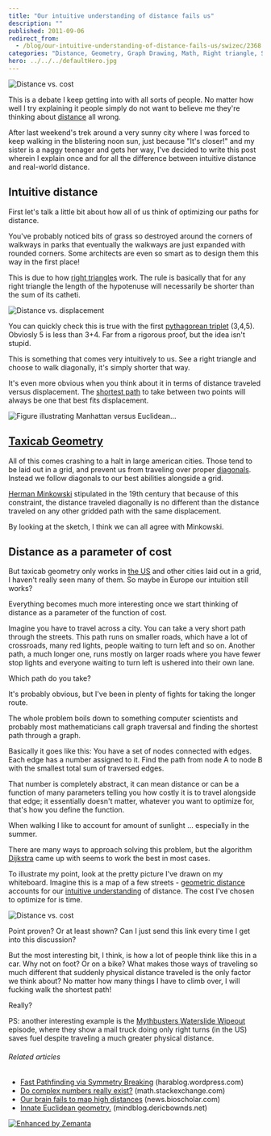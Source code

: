 ```yaml
---
title: "Our intuitive understanding of distance fails us"
description: ""
published: 2011-09-06
redirect_from:
  - /blog/our-intuitive-understanding-of-distance-fails-us/swizec/2368
categories: "Distance, Geometry, Graph Drawing, Math, Right triangle, Shortest path problem, Uncategorized, United States"
hero: ../../../defaultHero.jpg
---
```


![](https://swizec.com/wp-content/uploads/2011/09/photo-150x150.jpg "Distance vs. cost")

This is a debate I keep getting into with all sorts of people. No matter how well I try explaining it people simply do not want to believe me they're thinking about [distance](http://en.wikipedia.org/wiki/Distance "Distance") all wrong.

After last weekend's trek around a very sunny city where I was forced to keep walking in the blistering noon sun, just because "It's closer!" and my sister is a naggy teenager and gets her way, I've decided to write this post wherein I explain once and for all the difference between intuitive distance and real-world distance.

## Intuitive distance

First let's talk a little bit about how all of us think of optimizing our paths for distance.

You've probably noticed bits of grass so destroyed around the corners of walkways in parks that eventually the walkways are just expanded with rounded corners. Some architects are even so smart as to design them this way in the first place!

This is due to how [right triangles](http://en.wikipedia.org/wiki/Right_triangle "Right triangle") work. The rule is basically that for any right triangle the length of the hypotenuse will necessarily be shorter than the sum of its catheti.

![Distance vs. displacement](https://swizec.com/wp-content/uploads/2011/09/300px-Distancedisplacement.svg_4.png "Distance vs. displacement")

You can quickly check this is true with the first [pythagorean triplet](http://en.wikipedia.org/wiki/Pythagorean_triple "Pythagorean triple") (3,4,5). Obviosly 5 is less than 3+4. Far from a rigorous proof, but the idea isn't stupid.

This is something that comes very intuitively to us. See a right triangle and choose to walk diagonally, it's simply shorter that way.

It's even more obvious when you think about it in terms of distance traveled versus displacement. The [shortest path](http://en.wikipedia.org/wiki/Shortest_path_problem "Shortest path problem") to take between two points will always be one that best fits displacement.

<!--more-->

![Figure illustrating Manhattan versus Euclidean...](https://swizec.com/wp-content/uploads/2011/09/283px-Manhattan_distance.svg_.png "Figure illustrating Manhattan versus Euclidean...")

## [Taxicab Geometry](http://en.wikipedia.org/wiki/Taxicab_geometry "Taxicab geometry")

All of this comes crashing to a halt in large american cities. Those tend to be laid out in a grid, and prevent us from traveling over proper [diagonals](http://en.wikipedia.org/wiki/Diagonal "Diagonal"). Instead we follow diagonals to our best abilities alongside a grid.

[Herman Minkowski](http://en.wikipedia.org/wiki/Hermann_Minkowski "Hermann Minkowski") stipulated in the 19th century that because of this constraint, the distance traveled diagonally is no different than the distance traveled on any other gridded path with the same displacement.

By looking at the sketch, I think we can all agree with Minkowski.

## Distance as a parameter of cost

But taxicab geometry only works in [the US](<http://maps.google.com/maps?ll=38.8833333333,-77.0166666667&spn=10.0,10.0&q=38.8833333333,-77.0166666667 (United%20States)&t=h> "United States") and other cities laid out in a grid, I haven't really seen many of them. So maybe in Europe our intuition still works?

Everything becomes much more interesting once we start thinking of distance as a parameter of the function of cost.

Imagine you have to travel across a city. You can take a very short path through the streets. This path runs on smaller roads, which have a lot of crossroads, many red lights, people waiting to turn left and so on. Another path, a much longer one, runs mostly on larger roads where you have fewer stop lights and everyone waiting to turn left is ushered into their own lane.

Which path do you take?

It's probably obvious, but I've been in plenty of fights for taking the longer route.

The whole problem boils down to something computer scientists and probably most mathematicians call graph traversal and finding the shortest path through a graph.

Basically it goes like this: You have a set of nodes connected with edges. Each edge has a number assigned to it. Find the path from node A to node B with the smallest total sum of traversed edges.

That number is completely abstract, it can mean distance or can be a function of many parameters telling you how costly it is to travel alongside that edge; it essentially doesn't matter, whatever you want to optimize for, that's how you define the function.

When walking I like to account for amount of sunlight ... especially in the summer.

There are many ways to approach solving this problem, but the algorithm [Dijkstra](http://en.wikipedia.org/wiki/Dijkstra%27s_algorithm "Dijkstra's algorithm") came up with seems to work the best in most cases.

To illustrate my point, look at the pretty picture I've drawn on my whiteboard. Imagine this is a map of a few streets - [geometric distance](http://en.wikipedia.org/wiki/Euclidean_distance "Euclidean distance") accounts for our [intuitive understanding](http://en.wikipedia.org/wiki/Intuition_%28knowledge%29 "Intuition (knowledge)") of distance. The cost I've chosen to optimize for is time.

![](https://swizec.com/wp-content/uploads/2011/09/photo-1024x764.jpg "Distance vs. cost")

Point proven? Or at least shown? Can I just send this link every time I get into this discussion?

But the most interesting bit, I think, is how a lot of people think like this in a car. Why not on foot? Or on a bike? What makes those ways of traveling so much different that suddenly physical distance traveled is the only factor we think about? No matter how many things I have to climb over, I will fucking walk the shortest path!

Really?

PS: another interesting example is the [Mythbusters Waterslide Wipeout](<http://en.wikipedia.org/wiki/MythBusters_(2010_season)#Episode_145_.E2.80.93_Waterslide_Wipeout>) episode, where they show a mail truck doing only right turns (in the US) saves fuel despite traveling a much greater physical distance.

###### Related articles

- [Fast Pathfinding via Symmetry Breaking](http://harablog.wordpress.com/2011/08/26/fast-pathfinding-via-symmetry-breaking/) (harablog.wordpress.com)
- [Do complex numbers really exist?](http://math.stackexchange.com/questions/154/do-complex-numbers-really-exist) (math.stackexchange.com)
- [Our brain fails to map high distances](http://news.bioscholar.com/2011/08/our-brain-fails-to-map-high-distances.html) (news.bioscholar.com)
- [Innate Euclidean geometry.](http://mindblog.dericbownds.net/2011/06/innate-euclidean-geometry.html) (mindblog.dericbownds.net)

[![Enhanced by Zemanta](https://img.zemanta.com/zemified_e.png?x-id=d4819b46-01e9-4663-ac97-55b0fbfa68c0)](http://www.zemanta.com/ "Enhanced by Zemanta")
